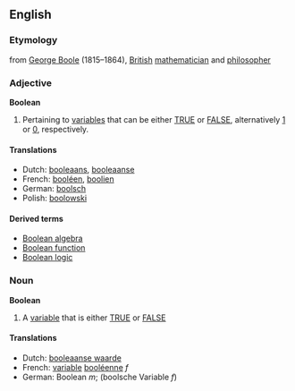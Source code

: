 ==English==

===Etymology===
from [[w:George Boole|George Boole]] (1815&ndash;1864), [[British]] [[mathematician]] and [[philosopher]]

===Adjective===
'''Boolean'''
#Pertaining to [[variable]]s that can be either [[TRUE]] or [[FALSE]], alternatively [[1]] or [[0]], respectively.

====Translations====
*Dutch: [[booleaans]], [[booleaanse]]
*French: [[booléen]], [[boolien]]
*German: [[boolsch]]
*Polish: [[boolowski]]
====Derived terms====
*[[Boolean algebra]]
*[[Boolean function]]
*[[Boolean logic]]

===Noun===
'''Boolean'''
#A [[variable]] that is either [[TRUE]] or [[FALSE]]

====Translations====
*Dutch: [[booleaanse waarde]]
*French: [[variable]] [[booléenne]] ''f''
*German: Boolean ''m''; (boolsche Variable ''f'')